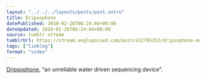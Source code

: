```yaml
---
layout: "../../../layouts/posts/post.astro"
title: Dripsophone
datePublished: 2010-02-26T06:24:04+00:00
dateUpdated: 2010-02-26T06:24:04+00:00
source: tumblr stream
tumblrUrl: https://stream.anglepoised.com/post/412795352/dripsophone-an-unreliable-water-driven
tags: ["linklog"]
format: "video"
---
```



<YouTube id="https://www.youtube.com/watch?v=yXVzVH5p27A" />

[Dripsophone][1], &ldquo;an unreliable water driven sequencing device&rdquo;.

[1]: https://www.youtube.com/watch?v=yXVzVH5p27A
